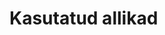\onecolumn

```{=html}
<!--
The bib chunk below must go last in this document according to how R Markdown renders.  More info is at http://rmarkdown.rstudio.com/authoring_bibliographies_and_citations.html
-->
```
```{=html}
<!-- 
If you'd like to change the name of the bibliography to something else,
delete "References" and replace it.
-->
```
# Kasutatud allikad {.unnumbered}

\hyphenpenalty=10000

```{=html}
<!--
This manually sets the header for this unnumbered chapter.
-->
```
\markboth{References}{References}

```{=html}
<!--
To remove the indentation of the first entry.
-->
```
\noindent

\setlength{\parindent}{-0.20in}
